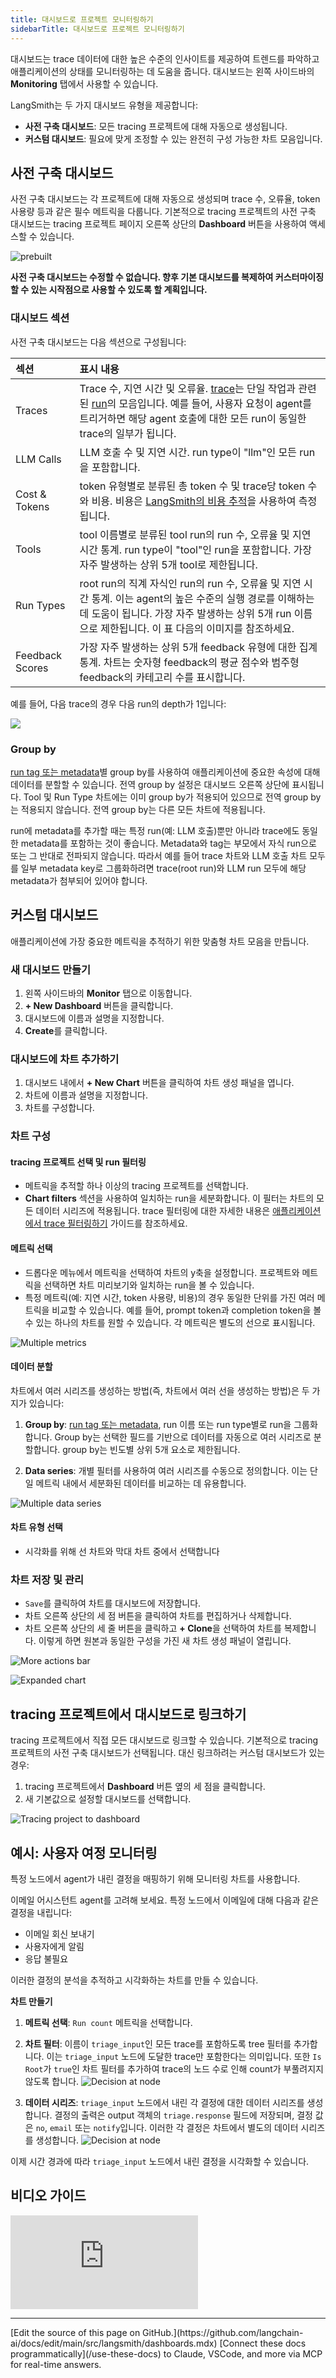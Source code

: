 ```yaml
---
title: 대시보드로 프로젝트 모니터링하기
sidebarTitle: 대시보드로 프로젝트 모니터링하기
---
```


대시보드는 trace 데이터에 대한 높은 수준의 인사이트를 제공하여 트렌드를 파악하고 애플리케이션의 상태를 모니터링하는 데 도움을 줍니다. 대시보드는 왼쪽 사이드바의 **Monitoring** 탭에서 사용할 수 있습니다.

LangSmith는 두 가지 대시보드 유형을 제공합니다:

- **사전 구축 대시보드**: 모든 tracing 프로젝트에 대해 자동으로 생성됩니다.
- **커스텀 대시보드**: 필요에 맞게 조정할 수 있는 완전히 구성 가능한 차트 모음입니다.

## 사전 구축 대시보드

사전 구축 대시보드는 각 프로젝트에 대해 자동으로 생성되며 trace 수, 오류율, token 사용량 등과 같은 필수 메트릭을 다룹니다. 기본적으로 tracing 프로젝트의 사전 구축 대시보드는 tracing 프로젝트 페이지 오른쪽 상단의 **Dashboard** 버튼을 사용하여 액세스할 수 있습니다.

![prebuilt](/langsmith/images/prebuilt.gif)

<Note>**사전 구축 대시보드는 수정할 수 없습니다. 향후 기본 대시보드를 복제하여 커스터마이징할 수 있는 시작점으로 사용할 수 있도록 할 계획입니다.**</Note>

### 대시보드 섹션

사전 구축 대시보드는 다음 섹션으로 구성됩니다:

| 섹션 | 표시 내용 |
| :------ | :------------ |
| Traces | Trace 수, 지연 시간 및 오류율. [trace](/langsmith/observability-concepts#traces)는 단일 작업과 관련된 [run](/langsmith/observability-concepts#runs)의 모음입니다. 예를 들어, 사용자 요청이 agent를 트리거하면 해당 agent 호출에 대한 모든 run이 동일한 trace의 일부가 됩니다. |
| LLM Calls | LLM 호출 수 및 지연 시간. run type이 "llm"인 모든 run을 포함합니다. |
| Cost & Tokens | token 유형별로 분류된 총 token 수 및 trace당 token 수와 비용. 비용은 [LangSmith의 비용 추적](/langsmith/log-llm-trace#manually-provide-token-counts)을 사용하여 측정됩니다. |
| Tools | tool 이름별로 분류된 tool run의 run 수, 오류율 및 지연 시간 통계. run type이 "tool"인 run을 포함합니다. 가장 자주 발생하는 상위 5개 tool로 제한됩니다. |
| Run Types | root run의 직계 자식인 run의 run 수, 오류율 및 지연 시간 통계. 이는 agent의 높은 수준의 실행 경로를 이해하는 데 도움이 됩니다. 가장 자주 발생하는 상위 5개 run 이름으로 제한됩니다. 이 표 다음의 이미지를 참조하세요. |
| Feedback Scores | 가장 자주 발생하는 상위 5개 feedback 유형에 대한 집계 통계. 차트는 숫자형 feedback의 평균 점수와 범주형 feedback의 카테고리 수를 표시합니다. |

예를 들어, 다음 trace의 경우 다음 run의 depth가 1입니다:

![](/langsmith/images/run-depth-explained.png)

### Group by

[run tag 또는 metadata](/langsmith/add-metadata-tags)별 group by를 사용하여 애플리케이션에 중요한 속성에 대해 데이터를 분할할 수 있습니다. 전역 group by 설정은 대시보드 오른쪽 상단에 표시됩니다. Tool 및 Run Type 차트에는 이미 group by가 적용되어 있으므로 전역 group by는 적용되지 않습니다. 전역 group by는 다른 모든 차트에 적용됩니다.

<Note>run에 metadata를 추가할 때는 특정 run(예: LLM 호출)뿐만 아니라 trace에도 동일한 metadata를 포함하는 것이 좋습니다. Metadata와 tag는 부모에서 자식 run으로 또는 그 반대로 전파되지 않습니다. 따라서 예를 들어 trace 차트와 LLM 호출 차트 모두를 일부 metadata key로 그룹화하려면 trace(root run)와 LLM run 모두에 해당 metadata가 첨부되어 있어야 합니다.</Note>

## 커스텀 대시보드

애플리케이션에 가장 중요한 메트릭을 추적하기 위한 맞춤형 차트 모음을 만듭니다.

### 새 대시보드 만들기

1. 왼쪽 사이드바의 **Monitor** 탭으로 이동합니다.
2. **+ New Dashboard** 버튼을 클릭합니다.
3. 대시보드에 이름과 설명을 지정합니다.
4. **Create**를 클릭합니다.

### 대시보드에 차트 추가하기

1. 대시보드 내에서 **+ New Chart** 버튼을 클릭하여 차트 생성 패널을 엽니다.
2. 차트에 이름과 설명을 지정합니다.
3. 차트를 구성합니다.

### 차트 구성

#### tracing 프로젝트 선택 및 run 필터링

- 메트릭을 추적할 하나 이상의 tracing 프로젝트를 선택합니다.
- **Chart filters** 섹션을 사용하여 일치하는 run을 세분화합니다. 이 필터는 차트의 모든 데이터 시리즈에 적용됩니다. trace 필터링에 대한 자세한 내용은 [애플리케이션에서 trace 필터링하기](./filter-traces-in-application) 가이드를 참조하세요.

#### 메트릭 선택

- 드롭다운 메뉴에서 메트릭을 선택하여 차트의 y축을 설정합니다. 프로젝트와 메트릭을 선택하면 차트 미리보기와 일치하는 run을 볼 수 있습니다.
- 특정 메트릭(예: 지연 시간, token 사용량, 비용)의 경우 동일한 단위를 가진 여러 메트릭을 비교할 수 있습니다. 예를 들어, prompt token과 completion token을 볼 수 있는 하나의 차트를 원할 수 있습니다. 각 메트릭은 별도의 선으로 표시됩니다.

![Multiple metrics](/langsmith/images/compare-metrics.png)

#### 데이터 분할

차트에서 여러 시리즈를 생성하는 방법(즉, 차트에서 여러 선을 생성하는 방법)은 두 가지가 있습니다:

1. **Group by**: [run tag 또는 metadata](/langsmith/add-metadata-tags), run 이름 또는 run type별로 run을 그룹화합니다. Group by는 선택한 필드를 기반으로 데이터를 자동으로 여러 시리즈로 분할합니다. group by는 빈도별 상위 5개 요소로 제한됩니다.

2. **Data series**: 개별 필터를 사용하여 여러 시리즈를 수동으로 정의합니다. 이는 단일 메트릭 내에서 세분화된 데이터를 비교하는 데 유용합니다.

![Multiple data series](/langsmith/images/multiple-data-series.png)

#### 차트 유형 선택

- 시각화를 위해 선 차트와 막대 차트 중에서 선택합니다

### 차트 저장 및 관리

- `Save`를 클릭하여 차트를 대시보드에 저장합니다.
- 차트 오른쪽 상단의 세 점 버튼을 클릭하여 차트를 편집하거나 삭제합니다.
- 차트 오른쪽 상단의 세 줄 버튼을 클릭하고 **+ Clone**을 선택하여 차트를 복제합니다. 이렇게 하면 원본과 동일한 구성을 가진 새 차트 생성 패널이 열립니다.

![More actions bar](/langsmith/images/more-actions-bar.png)

![Expanded chart](/langsmith/images/expanded-chart.png)

## tracing 프로젝트에서 대시보드로 링크하기

tracing 프로젝트에서 직접 모든 대시보드로 링크할 수 있습니다. 기본적으로 tracing 프로젝트의 사전 구축 대시보드가 선택됩니다. 대신 링크하려는 커스텀 대시보드가 있는 경우:

1. tracing 프로젝트에서 **Dashboard** 버튼 옆의 세 점을 클릭합니다.
2. 새 기본값으로 설정할 대시보드를 선택합니다.

![Tracing project to dashboard](/langsmith/images/tracing-project-to-dashboard.png)

## 예시: 사용자 여정 모니터링

특정 노드에서 agent가 내린 결정을 매핑하기 위해 모니터링 차트를 사용합니다.

이메일 어시스턴트 agent를 고려해 보세요. 특정 노드에서 이메일에 대해 다음과 같은 결정을 내립니다:

- 이메일 회신 보내기
- 사용자에게 알림
- 응답 불필요

이러한 결정의 분석을 추적하고 시각화하는 차트를 만들 수 있습니다.

**차트 만들기**

1. **메트릭 선택**: `Run count` 메트릭을 선택합니다.
2. **차트 필터**: 이름이 `triage_input`인 모든 trace를 포함하도록 tree 필터를 추가합니다. 이는 `triage_input` 노드에 도달한 trace만 포함한다는 의미입니다. 또한 `Is Root`가 `true`인 차트 필터를 추가하여 trace의 노드 수로 인해 count가 부풀려지지 않도록 합니다.
   ![Decision at node](/langsmith/images/chart-filters-for-node-decision.png)

3. **데이터 시리즈**: `triage_input` 노드에서 내린 각 결정에 대한 데이터 시리즈를 생성합니다. 결정의 출력은 output 객체의 `triage.response` 필드에 저장되며, 결정 값은 `no`, `email` 또는 `notify`입니다. 이러한 각 결정은 차트에서 별도의 데이터 시리즈를 생성합니다.
   ![Decision at node](/langsmith/images/decision-at-node.png)

이제 시간 경과에 따라 `triage_input` 노드에서 내린 결정을 시각화할 수 있습니다.

## 비디오 가이드
<iframe
  className="w-full aspect-video rounded-xl"
  src="https://www.youtube.com/embed/VxsIvf9NdxI?si=7ksp9qyw-i0lcwxg"
  title="YouTube video player"
  frameBorder="0"
  allow="accelerometer; autoplay; clipboard-write; encrypted-media; gyroscope; picture-in-picture"
  allowFullScreen
></iframe>

---

<Callout icon="pen-to-square" iconType="regular">
    [Edit the source of this page on GitHub.](https://github.com/langchain-ai/docs/edit/main/src/langsmith/dashboards.mdx)
</Callout>
<Tip icon="terminal" iconType="regular">
    [Connect these docs programmatically](/use-these-docs) to Claude, VSCode, and more via MCP for    real-time answers.
</Tip>
